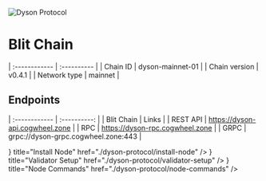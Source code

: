 
![Dyson Protocol](/icons/dysonIcon.png)

# Blit Chain

| :------------      | :----------      |
| Chain ID           | dyson-mainnet-01       |
| Chain version      | v0.4.1  |
| Network type       | mainnet   |

## Endpoints

| :------------      | :----------:                         |
| Blit Chain         | Links                                |
| REST API           | https://dyson-api.cogwheel.zone      |
| RPC                | https://dyson-rpc.cogwheel.zone      |
| GRPC               | grpc://dyson-grpc.cogwheel.zone:443  |

<Cards>
  <Card
    icon={<ChevronRightIcon />}
    title="Install Node"
    href="./dyson-protocol/install-node"
  />
  <Card
    icon={<ChevronRightIcon />}
    title="Validator Setup"
    href="./dyson-protocol/validator-setup"
  />
  <Card
    icon={<ChevronRightIcon />}
    title="Node Commands"
    href="./dyson-protocol/node-commands"
  />
</Cards>